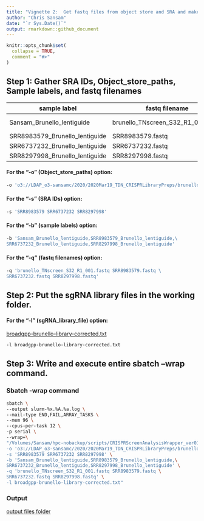 ```yaml
---
title: "Vignette 2:  Get fastq files from object store and SRA and make count table"
author: "Chris Sansam"
date: "`r Sys.Date()`"
output: rmarkdown::github_document
---
```


```r
knitr::opts_chunk$set(
  collapse = TRUE,
  comment = "#>"
)
```


## Step 1:  Gather SRA IDs, Object_store_paths, Sample labels, and fastq filenames

| **sample label**                 | **fastq filename**                     | **Object Store Path or SRA ID**                                                                         |
|----------------------------------|----------------------------------------|---------------------------------------------------------------------------------------------------------|
| Sansam\_Brunello\_lentiguide     | brunello\_TNscreen\_S32\_R1\_001.fastq | o3://LDAP\_o3-sansamc/2020/2020Mar19\_TDN\_CRISPRLibraryPreps/brunello\_TNscreen\_S32\_R1\_001.fastq.gz |
| SRR8983579\_Brunello\_lentiguide | SRR8983579.fastq                       | SRR8983579                                                                                              |
| SRR6737232\_Brunello\_lentiguide | SRR6737232.fastq                       | SRR6737232                                                                                              |
| SRR8297998\_Brunello\_lentiguide | SRR8297998.fastq                       | SRR8297998                                                                                              |


#### For the "-o" (Object_store_paths) option:
```bash
-o 'o3://LDAP_o3-sansamc/2020/2020Mar19_TDN_CRISPRLibraryPreps/brunello_TNscreen_S32_R1_001.fastq.gz'
```

#### For the "-s" (SRA IDs) option:
```bash
-s 'SRR8983579 SRR6737232 SRR8297998'
```

#### For the "-b" (sample labels) option:
```bash
-b 'Sansam_Brunello_lentiguide,SRR8983579_Brunello_lentiguide,\
SRR6737232_Brunello_lentiguide,SRR8297998_Brunello_lentiguide'
```

#### For the "-q" (fastq filenames) option:
```bash
-q 'brunello_TNscreen_S32_R1_001.fastq SRR8983579.fastq \
SRR6737232.fastq SRR8297998.fastq'
```

## Step 2:  Put the sgRNA library files in the working folder.

#### For the "-l" (sgRNA_library_file) option:
[broadgpp-brunello-library-corrected.txt](vignette1Data/broadgpp-brunello-library-corrected.txt)  
```bash
-l broadgpp-brunello-library-corrected.txt
```

## Step 3:  Write and execute entire sbatch --wrap command.

### Sbatch -wrap command

```bash
sbatch \
--output slurm-%x.%A.%a.log \
--mail-type END,FAIL,ARRAY_TASKS \
--mem 96 \
--cpus-per-task 12 \
-p serial \
--wrap=\
"/Volumes/Sansam/hpc-nobackup/scripts/CRISPRScreenAnalysisWrapper_ver01.sh \
-o 'o3://LDAP_o3-sansamc/2020/2020Mar19_TDN_CRISPRLibraryPreps/brunello_TNscreen_S32_R1_001.fastq.gz' \
-s 'SRR8983579 SRR6737232 SRR8297998' \
-b 'Sansam_Brunello_lentiguide,SRR8983579_Brunello_lentiguide,\
SRR6737232_Brunello_lentiguide,SRR8297998_Brunello_lentiguide' \
-q 'brunello_TNscreen_S32_R1_001.fastq SRR8983579.fastq \
SRR6737232.fastq SRR8297998.fastq' \
-l broadgpp-brunello-library-corrected.txt"
```

### Output

[output files folder](vignette2Data/vignette2_output/)
